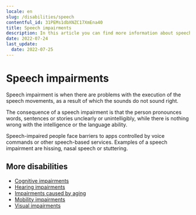 ```yaml
---
locale: en
slug: /disabilities/speech
contentful_id: 31PEMs1dbXNZC17XmEna40
title: Speech impairments
description: In this article you can find more information about speech impairments.
date: 2022-07-24
last_update:
  date: 2022-07-25
---
```


# Speech impairments

Speech impairment is when there are problems with the execution of the speech movements, as a result of which the sounds do not sound right.

The consequence of a speech impairment is that the person pronounces words, sentences or stories unclearly or unintelligibly, while there is nothing wrong with the intelligence or the language ability.

Speech-impaired people face barriers to apps controlled by voice commands or other speech-based services. Examples of a speech impairment are hissing, nasal speech or stuttering.

## More disabilities

- [Cognitive impairments](/en/articles/disabilities/cognitive)
- [Hearing impairments](/en/articles/disabilities/hearing)
- [Impairments caused by aging](/en/articles/disabilities/aging)
- [Mobility impairments](/en/articles/disabilities/mobility)
- [Visual impairments](/en/articles/disabilities/visual)
